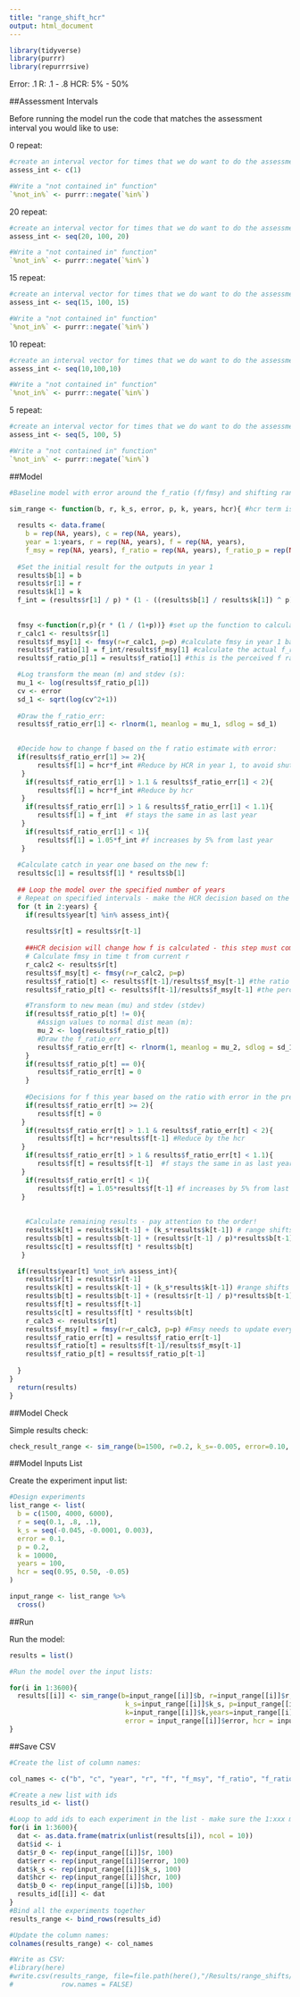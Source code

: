 ```yaml
---
title: "range_shift_hcr"
output: html_document
---
```


```r
library(tidyverse)
library(purrr)
library(repurrrsive)
```

Error: .1
R: .1 - .8
HCR: 5% - 50%

##Assessment Intervals

Before running the model run the code that matches the assessment interval you would like to use:

0 repeat:
```r

#create an interval vector for times that we do want to do the assessment:
assess_int <- c(1)

#Write a "not contained in" function"
`%not_in%` <- purrr::negate(`%in%`)
```

20 repeat:
```r

#create an interval vector for times that we do want to do the assessment:
assess_int <- seq(20, 100, 20)

#Write a "not contained in" function"
`%not_in%` <- purrr::negate(`%in%`)
```

15 repeat:
```r

#create an interval vector for times that we do want to do the assessment:
assess_int <- seq(15, 100, 15)

#Write a "not contained in" function"
`%not_in%` <- purrr::negate(`%in%`)
```

10 repeat:
```r

#create an interval vector for times that we do want to do the assessment:
assess_int <- seq(10,100,10)

#Write a "not contained in" function"
`%not_in%` <- purrr::negate(`%in%`)
```

5 repeat:
```r

#create an interval vector for times that we do want to do the assessment:
assess_int <- seq(5, 100, 5)

#Write a "not contained in" function"
`%not_in%` <- purrr::negate(`%in%`)
```


##Model
 
```r

#Baseline model with error around the f_ratio (f/fmsy) and shifting ranges (k_s):

sim_range <- function(b, r, k_s, error, p, k, years, hcr){ #hcr term is added into the model to run a cross list of a number of different hcr possibilities
  
  results <- data.frame(
    b = rep(NA, years), c = rep(NA, years), 
    year = 1:years, r = rep(NA, years), f = rep(NA, years),
    f_msy = rep(NA, years), f_ratio = rep(NA, years), f_ratio_p = rep(NA, years), f_ratio_err = rep(NA, years), k = rep(NA, years)) #Setup the results dataframe 
  
  #Set the initial result for the outputs in year 1
  results$b[1] = b
  results$r[1] = r
  results$k[1] = k
  f_int = (results$r[1] / p) * (1 - ((results$b[1] / results$k[1]) ^ p)) #initial f assuming catch = surplus
  
  
  fmsy <-function(r,p){r * (1 / (1+p))} #set up the function to calculate Fmsy based on growth (r) and shape parameter (p)
  r_calc1 <- results$r[1]
  results$f_msy[1] <- fmsy(r=r_calc1, p=p) #calculate fmsy in year 1 based on historical parameters
  results$f_ratio[1] = f_int/results$f_msy[1] #calculate the actual f_ratio from initial fishing pressure (this is basically f in time t-1) and fmsy
  results$f_ratio_p[1] = results$f_ratio[1] #this is the perceived f ratio by the fisheries managers - this will not change in the range shift simulations

  #Log transform the mean (m) and stdev (s):
  mu_1 <- log(results$f_ratio_p[1]) 
  cv <- error
  sd_1 <- sqrt(log(cv^2+1))
  
  #Draw the f_ratio_err:
  results$f_ratio_err[1] <- rlnorm(1, meanlog = mu_1, sdlog = sd_1)

  
  #Decide how to change f based on the f ratio estimate with error:
  if(results$f_ratio_err[1] >= 2){
       results$f[1] = hcr*f_int #Reduce by HCR in year 1, to avoid shutting down the fishery at the beginning of the simulation only due to error
   } 
    if(results$f_ratio_err[1] > 1.1 & results$f_ratio_err[1] < 2){
       results$f[1] = hcr*f_int #Reduce by hcr
   }  
    if(results$f_ratio_err[1] > 1 & results$f_ratio_err[1] < 1.1){
       results$f[1] = f_int  #f stays the same in as last year
   }
    if(results$f_ratio_err[1] < 1){
       results$f[1] = 1.05*f_int #f increases by 5% from last year
   } 
  
  #Calculate catch in year one based on the new f:
  results$c[1] = results$f[1] * results$b[1] 
  
  ## Loop the model over the specified number of years
  # Repeat on specified intervals - make the HCR decision based on the previous years data and apply the f to the current assessment year, this f remains constant until next assessment
  for (t in 2:years) {
    if(results$year[t] %in% assess_int){
    
    results$r[t] = results$r[t-1]
    
    ##HCR decision will change how f is calculated - this step must come before calculating c 
    # Calculate fmsy in time t from current r 
    r_calc2 <- results$r[t]
    results$f_msy[t] <- fmsy(r=r_calc2, p=p)
    results$f_ratio[t] <- results$f[t-1]/results$f_msy[t-1] #the ratio of f/fmsy at the beginning of the year is based on last years f and fmsy
    results$f_ratio_p[t] <- results$f[t-1]/results$f_msy[t-1] #the perceived f ratio is based on the climate adjusted fmsy

    #Transform to new mean (mu) and stdev (stdev)
    if(results$f_ratio_p[t] != 0){
       #Assign values to normal dist mean (m):
       mu_2 <- log(results$f_ratio_p[t])
       #Draw the f_ratio_err
       results$f_ratio_err[t] <- rlnorm(1, meanlog = mu_2, sdlog = sd_1)
    }
    if(results$f_ratio_p[t] == 0){
       results$f_ratio_err[t] = 0
    }
    
    #Decisions for f this year based on the ratio with error in the previous year 
    if(results$f_ratio_err[t] >= 2){
       results$f[t] = 0 
   } 
    if(results$f_ratio_err[t] > 1.1 & results$f_ratio_err[t] < 2){
       results$f[t] = hcr*results$f[t-1] #Reduce by the hcr
   }  
    if(results$f_ratio_err[t] > 1 & results$f_ratio_err[t] < 1.1){
       results$f[t] = results$f[t-1]  #f stays the same in as last year
   }
    if(results$f_ratio_err[t] < 1){
       results$f[t] = 1.05*results$f[t-1] #f increases by 5% from last year
   } 
    
    
    #Calculate remaining results - pay attention to the order!
    results$k[t] = results$k[t-1] + (k_s*results$k[t-1]) # range shifts based on k_s
    results$b[t] = results$b[t-1] + (results$r[t-1] / p)*results$b[t-1]*(1 - ((results$b[t-1]/results$k[t-1]) ^ p))-results$c[t-1]
    results$c[t] = results$f[t] * results$b[t]
   } 

  if(results$year[t] %not_in% assess_int){
    results$r[t] = results$r[t-1]
    results$k[t] = results$k[t-1] + (k_s*results$k[t-1]) #range shifts based on k_s
    results$b[t] = results$b[t-1] + (results$r[t-1] / p)*results$b[t-1]*(1 - ((results$b[t-1]/results$k[t-1]) ^ p))-results$c[t-1]
    results$f[t] = results$f[t-1]
    results$c[t] = results$f[t] * results$b[t]
    r_calc3 <- results$r[t]
    results$f_msy[t] = fmsy(r=r_calc3, p=p) #Fmsy needs to update every year to capture productivity changes
    results$f_ratio_err[t] = results$f_ratio_err[t-1]
    results$f_ratio[t] = results$f[t-1]/results$f_msy[t-1]
    results$f_ratio_p[t] = results$f_ratio_p[t-1]
    
  }
}
  return(results)
}


```

##Model Check

Simple results check:
```r

check_result_range <- sim_range(b=1500, r=0.2, k_s=-0.005, error=0.10, p=0.2, k=10000, years=100, hcr = .9)
```

##Model Inputs List

Create the experiment input list:
```r

#Design experiments
list_range <- list(
  b = c(1500, 4000, 6000),
  r = seq(0.1, .8, .1),
  k_s = seq(-0.045, -0.0001, 0.003),
  error = 0.1,
  p = 0.2,
  k = 10000,
  years = 100,
  hcr = seq(0.95, 0.50, -0.05)
)

input_range <- list_range %>%
  cross()


```


##Run

Run the model:
```r

results = list()

#Run the model over the input lists:

for(i in 1:3600){
  results[[i]] <- sim_range(b=input_range[[i]]$b, r=input_range[[i]]$r,
                             k_s=input_range[[i]]$k_s, p=input_range[[i]]$p,
                             k=input_range[[i]]$k,years=input_range[[i]]$years, 
                             error = input_range[[i]]$error, hcr = input_range[[i]]$hcr)
}

```

##Save CSV
```r

#Create the list of column names:

col_names <- c("b", "c", "year", "r", "f", "f_msy", "f_ratio", "f_ratio_p", "f_ratio_err","k", "id", "r_0", "error", "k_s", "hcr", "b_0")

#Create a new list with ids
results_id <- list()

#Loop to add ids to each experiment in the list - make sure the 1:xxx matches the number of lists in the results
for(i in 1:3600){
  dat <- as.data.frame(matrix(unlist(results[i]), ncol = 10))
  dat$id <- i
  dat$r_0 <- rep(input_range[[i]]$r, 100)
  dat$err <- rep(input_range[[i]]$error, 100)
  dat$k_s <- rep(input_range[[i]]$k_s, 100)
  dat$hcr <- rep(input_range[[i]]$hcr, 100)
  dat$b_0 <- rep(input_range[[i]]$b, 100)
  results_id[[i]] <- dat
}
#Bind all the experiments together
results_range <- bind_rows(results_id)

#Update the column names:
colnames(results_range) <- col_names

#Write as CSV:
#library(here)
#write.csv(results_range, file=file.path(here(),"/Results/range_shifts/hcrs/range_hcr_5rep.csv"),
#            row.names = FALSE)

```
